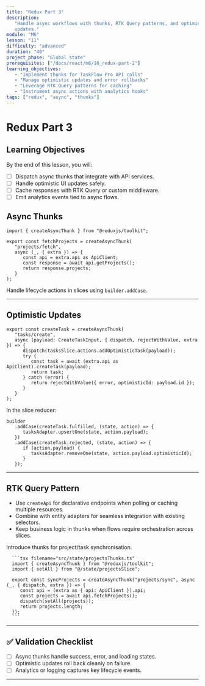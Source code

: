```yaml
---
title: "Redux Part 3"
description:
   "Handle async workflows with thunks, RTK Query patterns, and optimistic
   updates."
module: "M6"
lesson: "11"
difficulty: "advanced"
duration: "40"
project_phase: "Global state"
prerequisites: ["/docs/react/m6/10_redux-part-2"]
learning_objectives:
   - "Implement thunks for TaskFlow Pro API calls"
   - "Manage optimistic updates and error rollbacks"
   - "Leverage RTK Query patterns for caching"
   - "Instrument async actions with analytics hooks"
tags: ["redux", "async", "thunks"]
---
```



# Redux Part 3

## Learning Objectives

By the end of this lesson, you will:

-  [ ] Dispatch async thunks that integrate with API services.
-  [ ] Handle optimistic UI updates safely.
-  [ ] Cache responses with RTK Query or custom middleware.
-  [ ] Emit analytics events tied to async flows.

## Async Thunks

```tsx
import { createAsyncThunk } from "@reduxjs/toolkit";

export const fetchProjects = createAsyncThunk(
   "projects/fetch",
   async (_, { extra }) => {
      const api = extra.api as ApiClient;
      const response = await api.getProjects();
      return response.projects;
   }
);
```

Handle lifecycle actions in slices using `builder.addCase`.

---

## Optimistic Updates

```tsx
export const createTask = createAsyncThunk(
   "tasks/create",
   async (payload: CreateTaskInput, { dispatch, rejectWithValue, extra }) => {
      dispatch(tasksSlice.actions.addOptimisticTask(payload));
      try {
         const task = await (extra.api as ApiClient).createTask(payload);
         return task;
      } catch (error) {
         return rejectWithValue({ error, optimisticId: payload.id });
      }
   }
);
```

In the slice reducer:

```tsx
builder
   .addCase(createTask.fulfilled, (state, action) => {
      tasksAdapter.upsertOne(state, action.payload);
   })
   .addCase(createTask.rejected, (state, action) => {
      if (action.payload) {
         tasksAdapter.removeOne(state, action.payload.optimisticId);
      }
   });
```

---

## RTK Query Pattern

-  Use `createApi` for declarative endpoints when polling or caching multiple
   resources.
-  Combine with entity adapters for seamless integration with existing
   selectors.
-  Keep business logic in thunks when flows require orchestration across slices.

<Accordions type='single' className='mt-4'>
   <Accordion title='TaskFlow Pro Async Workflows'>
      <p>Introduce thunks for project/task synchronisation.</p>

      ```tsx filename="src/state/projectsThunks.ts"
      import { createAsyncThunk } from "@reduxjs/toolkit";
      import { setAll } from "@/state/projectsSlice";

      export const syncProjects = createAsyncThunk("projects/sync", async (_, { dispatch, extra }) => {
         const api = (extra as { api: ApiClient }).api;
         const projects = await api.fetchProjects();
         dispatch(setAll(projects));
         return projects.length;
      });
      ```

   </Accordion>
</Accordions>

---

## ✅ Validation Checklist

-  [ ] Async thunks handle success, error, and loading states.
-  [ ] Optimistic updates roll back cleanly on failure.
-  [ ] Analytics or logging captures key lifecycle events.

---

